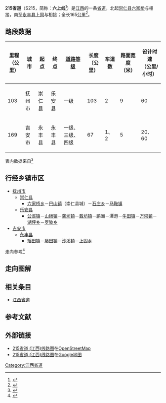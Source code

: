 {{中国省道信息框
|附加头部图片=[[File:S215_20150313_101432.jpg|250px]]朝向六家桥方向，前方桥梁是建设中的[[南昌至宁都高速公路|南昌至宁都高速公路]]，在[[龚坊镇|龚坊镇]]境内。
|省=江西
|省道编号=215
|起点=[[抚州市|抚州市]][[崇仁县|崇仁县]][[六家桥乡|六家桥]]
|终点=[[吉安市|吉安市]][[永丰县|永丰县]][[上固乡|上固]]
|最近通车日期=
|规划总长度=165
}}

'''215省道'''（S215，简称：'''六上线'''<ref>{{Cite web |url=http://www.jxlean.gov.cn/ztb/zbgs/gcjs/2013-04-08/7216.html |title=S215六上线乐安石塘至都溪段公路改建工程施工中标公示 |access-date=2014-04-08 |archive-url=https://web.archive.org/web/20140408220620/http://www.jxlean.gov.cn/ztb/zbgs/gcjs/2013-04-08/7216.html |archive-date=2014-04-08 |dead-url=yes }}</ref>）是[[江西|江西]]的一条[[省道|省道]]，北起[[崇仁县|崇仁县]][[六家桥乡|六家桥]]与{{中国省道名|208|P=江西}}相接，南至[[永丰县|永丰县]][[上固乡|上固]]与{{中国省道名|319|P=江西}}相接；全长165[[公里|公里]]<ref>{{Cite web|url=http://111.75.200.5:8008/JXJT/gfzs/GFZSAction.do?method=BSZNInfo&BSZN_ID=863|title=江西省干线公路路线走向表|accessdate=2014-02-19|work=江西省公众出行服务网|publisher=江西省交通运输厅|date=|deadurl=yes|archiveurl=https://web.archive.org/web/20140225094421/http://111.75.200.5:8008/JXJT/gfzs/GFZSAction.do?method=BSZNInfo&BSZN_ID=863|archivedate=2014-02-25}}</ref>。



== 路段数据 ==
{| class="wikitable"
|-
! 里程<br>（公里） !! 城市 !! 起点 !! 终点 !! [[中华人民共和国公路等级|道路等级]] !! 长度<br>（公里） !! 车道数 !! 路面宽度<br>（米） !! 设计时速<br>（公里/小时）
|-
|103
|抚州市
|崇仁县
|乐安县
|一级
|103
|2
|9
|60
|-
|169
|吉安市
|永丰县
|永丰县
|一级、三级、四级
|67
|1、2
|5
|20、60
|}
表内数据来自<ref>{{Cite web |url=http://www.zou114.com/gsgl/sd.asp?xl=S215360000 |title=江西六家桥-上固:线路编号S215 |accessdate=2014-04-08 |archive-date=2018-10-06 |archive-url=https://web.archive.org/web/20181006225829/http://www.zou114.com/gsgl/sd.asp?xl=S215360000 |dead-url=no }}</ref>

== 行经乡镇市区 ==
* [[抚州市|抚州市]]
** [[崇仁县|崇仁县]]
*** [[六家桥乡|六家桥乡]]－[[巴山镇_(崇仁县)|巴山镇]]（崇仁县城）－[[石庄乡|石庄乡]]－[[马鞍镇_(崇仁县)|马鞍镇]]
** [[乐安县|乐安县]]
*** [[公溪镇|公溪镇]]－[[山砀镇|山砀镇]]－[[龚坊镇|龚坊镇]]－[[戴坊镇|戴坊镇]]－鹏洲－潭港－[[牛田镇_(乐安县)|牛田镇]]－[[万崇镇|万崇镇]]－[[湖坪乡|湖坪乡]]－[[罗陂乡|罗陂乡]]
* [[吉安市|吉安市]]
** [[永丰县|永丰县]]
*** [[瑶田镇|瑶田镇]]－[[藤田镇|藤田镇]]－[[沙溪镇_(永丰县)|沙溪镇]]－[[上固乡|上固乡]]

走向参考<ref> {{cite book |title=江西省军民两用交通地图册 |author=星球地图出版社 |year=2012 |publisher=星球地图出版社 |isbn=978-7-5471-0205-3}}</ref>

== 走向图解 ==

== 相关条目 ==
*[[江西省道|江西省道]]
== 参考文献 ==
{{Reflist|colwidth=30em}}

== 外部链接 ==
*[http://www.openstreetmap.org/browse/relation/3638146 215省道 (江西)线路图]在[[OpenStreetMap|OpenStreetMap]]
*[https://www.google.com.hk/maps/ms?msa=0&msid=211255922918663196429.0004f66c2727959417bdb 215省道 (江西)线路图]{{Wayback|url=https://www.google.com.hk/maps/ms?msa=0&msid=211255922918663196429.0004f66c2727959417bdb |date=20140408213004 }}在[[Google地图|Google地图]]

{{Commonscat|S215 (Jiangxi)}}
{{江西省道}}

[[Category:江西省道|Category:江西省道]]